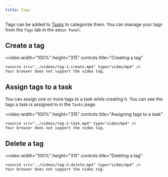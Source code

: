 ```yaml
---
title: Tags
---
```


Tags can be added to [Tasks](/key_concepts/tasks) to categorize them. You can manage your tags from the `Tags` tab in the `Admin Panel`.

## Create a tag

<video
    width="100%"
    height="315"
    controls
    title="Creating a tag"
>
    <source src="../videos/tag-1-create.mp4" type="video/mp4" />
    Your browser does not support the video tag.
</video>



## Assign tags to a task

You can assign one or more tags to a task while creating it. You can see the tags a task is assigned to in the `Tasks` page.

<video
    width="100%"
    height="315"
    controls
    title="Assigning tags to a task"
>
    <source src="../videos/tag-2-task.mp4" type="video/mp4" />
    Your browser does not support the video tag.
</video>


## Delete a tag

<video
    width="100%"
    height="315"
    controls
    title="Deleting a tag"
>
    <source src="../videos/tag-3-delete.mp4" type="video/mp4" />
    Your browser does not support the video tag.
</video>